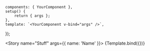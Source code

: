 <!-- YourComponent.stories.mdx -->



<!--👇 The title prop determines where your story goes in the story list -->
<Meta title="Stuff" component={YourComponent} />

<!--👇 We create a “template” of how args map to rendering -->
    components: { YourComponent },
    setup() {
        return { args };
    },
    template: `<YourComponent v-bind="args" />`,
});

<!-- 👇 The args you need here will depend on your component -->
<Story
    name="Stuff"
    args={{
        name: 'Name'
    }}>
    {Template.bind({})}
</Story>